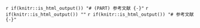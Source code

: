 `r if(knitr::is_html_output()) "# (PART) 参考文献 {-}"`
`r if(knitr::is_html_output()) ""`
`r if(knitr::is_html_output()) "# 参考文献 {-}"`
`\chapter*{参考文献}`{=latex}